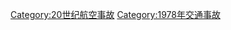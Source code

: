 {{Year by category
|m=1
|c=9
|d=7
|y=8
|cat=航空事故
|sortkey=航空事故
|parent=20世纪航空事故
|subcat=1978年交通事故
}}

[[Category:20世纪航空事故|Category:20世纪航空事故]]
[[Category:1978年交通事故|Category:1978年交通事故]]